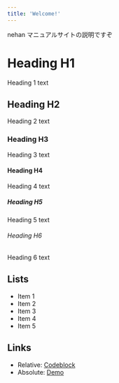 ```yaml
---
title: 'Welcome!'
---
```


nehan マニュアルサイトの説明ですぞ

# Heading H1

Heading 1 text

## Heading H2

Heading 2 text

### Heading H3

Heading 3 text

#### Heading H4

Heading 4 text

##### Heading H5

Heading 5 text

###### Heading H6

Heading 6 text

## Lists

- Item 1
- Item 2
- Item 3
- Item 4
- Item 5

## Links

- Relative: [Codeblock](/codeblock)
- Absolute: [Demo](https://learn.hasura.io/graphql/react)
